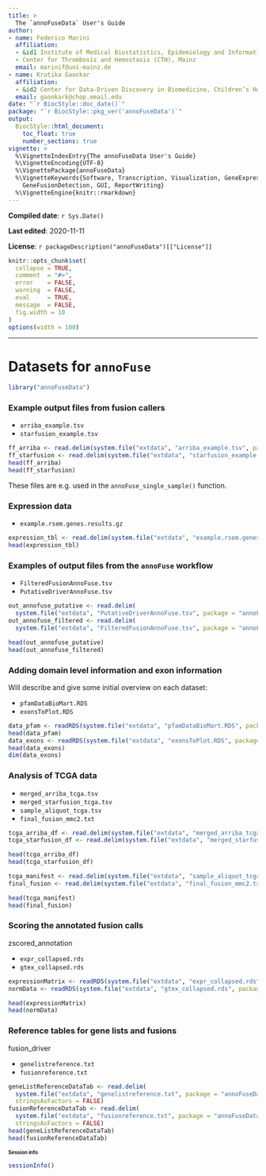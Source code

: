 ```yaml
---
title: >
  The `annoFuseData` User's Guide
author:
- name: Federico Marini
  affiliation: 
  - &id1 Institute of Medical Biostatistics, Epidemiology and Informatics (IMBEI), Mainz
  - Center for Thrombosis and Hemostasis (CTH), Mainz
  email: marinif@uni-mainz.de
- name: Krutika Gaonkar
  affiliation: 
  - &id2 Center for Data-Driven Discovery in Biomedicine, Children’s Hospital of Philadelphia, USA
  email: gaonkark@chop.email.edu
date: "`r BiocStyle::doc_date()`"
package: "`r BiocStyle::pkg_ver('annoFuseData')`"
output: 
  BiocStyle::html_document:
    toc_float: true
    number_sections: true
vignette: >
  %\VignetteIndexEntry{The annoFuseData User's Guide}
  %\VignetteEncoding{UTF-8}  
  %\VignettePackage{annoFuseData}
  %\VignetteKeywords{Software, Transcription, Visualization, GeneExpression, Annotation,
    GeneFusionDetection, GUI, ReportWriting}
  %\VignetteEngine{knitr::rmarkdown}
---  
```


<style type="text/css">
.smaller {
  font-size: 10px
}
</style>

**Compiled date**: `r Sys.Date()`

**Last edited**: 2020-11-11

**License**: `r packageDescription("annoFuseData")[["License"]]`

```r
knitr::opts_chunk$set(
  collapse = TRUE,
  comment  = "#>",
  error    = FALSE,
  warning  = FALSE,
  eval     = TRUE,
  message  = FALSE,
  fig.width = 10
)
options(width = 100)
```

---

# Datasets for `annoFuse`

```r
library("annoFuseData")
```

### Example output files from fusion callers {-}

* `arriba_example.tsv`
* `starfusion_example.tsv`

```r
ff_arriba <- read.delim(system.file("extdata", "arriba_example.tsv", package = "annoFuseData"))
ff_starfusion <- read.delim(system.file("extdata", "starfusion_example.tsv", package = "annoFuseData"))
head(ff_arriba)
head(ff_starfusion)
```

These files are e.g. used in the `annoFuse_single_sample()` function.

### Expression data {-}

* `example.rsem.genes.results.gz`

```r
expression_tbl <- read.delim(system.file("extdata", "example.rsem.genes.results.gz", package = "annoFuseData"))
head(expression_tbl)
```


### Examples of output files from the `annoFuse` workflow {-}

* `FilteredFusionAnnoFuse.tsv`
* `PutativeDriverAnnoFuse.tsv`

```r
out_annofuse_putative <- read.delim(
  system.file("extdata", "PutativeDriverAnnoFuse.tsv", package = "annoFuseData"))
out_annofuse_filtered <- read.delim(
  system.file("extdata", "FilteredFusionAnnoFuse.tsv", package = "annoFuseData"))

head(out_annofuse_putative)
head(out_annofuse_filtered)
```

### Adding domain level information and exon information {-}

Will describe and give some initial overview on each dataset:

* `pfamDataBioMart.RDS`
* `exonsToPlot.RDS`

```r
data_pfam <- readRDS(system.file("extdata", "pfamDataBioMart.RDS", package = "annoFuseData"))
head(data_pfam)
data_exons <- readRDS(system.file("extdata", "exonsToPlot.RDS", package = "annoFuseData"))
head(data_exons)
dim(data_exons)
```

### Analysis of TCGA data {-}

* `merged_arriba_tcga.tsv`
* `merged_starfusion_tcga.tsv`
* `sample_aliquot_tcga.tsv`
* `final_fusion_mmc2.txt`

```r
tcga_arriba_df <- read.delim(system.file("extdata", "merged_arriba_tcga.tsv", package = "annoFuseData"))
tcga_starfusion_df <- read.delim(system.file("extdata", "merged_starfusion_tcga.tsv", package = "annoFuseData"))

head(tcga_arriba_df)
head(tcga_starfusion_df)

tcga_manifest <- read.delim(system.file("extdata", "sample_aliquot_tcga.tsv", package = "annoFuseData"))
final_fusion <- read.delim(system.file("extdata", "final_fusion_mmc2.txt", package = "annoFuseData"))

head(tcga_manifest)
head(final_fusion)
```


### Scoring the annotated fusion calls {-}

zscored_annotation

* `expr_collapsed.rds`
* `gtex_collapsed.rds`

```r
expressionMatrix <- readRDS(system.file("extdata", "expr_collapsed.rds", package = "annoFuseData"))
normData <- readRDS(system.file("extdata", "gtex_collapsed.rds", package = "annoFuseData"))

head(expressionMatrix)
head(normData)
```



### Reference tables for gene lists and fusions {-}

fusion_driver

* `genelistreference.txt`
* `fusionreference.txt`


```r
geneListReferenceDataTab <- read.delim(
  system.file("extdata", "genelistreference.txt", package = "annoFuseData"), 
  stringsAsFactors = FALSE)
fusionReferenceDataTab <- read.delim(
  system.file("extdata", "fusionreference.txt", package = "annoFuseData"), 
  stringsAsFactors = FALSE)
head(geneListReferenceDataTab)
head(fusionReferenceDataTab)
```


# Session info {- .smaller}

```r
sessionInfo()
```


